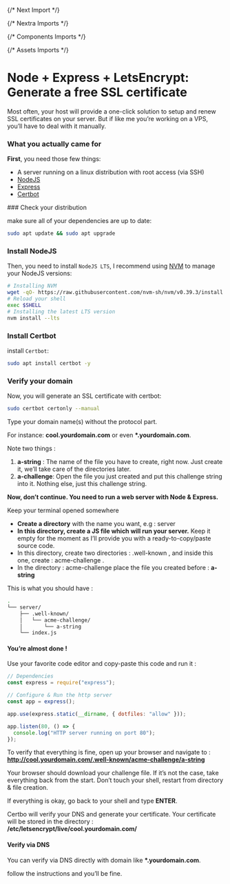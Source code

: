 {/* Next Import */}

{/* Nextra Imports */}

{/* Components Imports */}

{/* Assets Imports */}

# Node + Express + LetsEncrypt: Generate a free SSL certificate

<Callout emoji="⚠️">
  Most often, your host will provide a one-click solution to setup and renew SSL
  certificates on your server. But if like me you’re working on a VPS, you’ll
  have to deal with it manually.
</Callout>

### What you actually came for

**First**, you need those few things:

- A server running on a linux distribution with root access (via SSH)
- [NodeJS](https://nodejs.org)
- [Express](https://www.npmjs.com/package/express)
- [Certbot](https://certbot.eff.org/)

<Steps>
### Check your distribution

make sure all of your dependencies are up to date:

```bash
sudo apt update && sudo apt upgrade
```

### Install NodeJS

Then, you need to install `NodeJS LTS`, I recommend using [NVM](https://github.com/nvm-sh/nvm) to manage your NodeJS versions:

```bash
# Installing NVM
wget -qO- https://raw.githubusercontent.com/nvm-sh/nvm/v0.39.3/install.sh | bash
# Reload your shell
exec $SHELL
# Installing the latest LTS version
nvm install --lts
```

### Install Certbot

install `Certbot`:

```bash
sudo apt install certbot -y
```

### Verify your domain

Now, you will generate an SSL certificate with certbot:

```bash
sudo certbot certonly --manual
```

<PostImage src={GENERATE_SSL_STEP_01} alt="generate ssl step 01" />

Type your domain name(s) without the protocol part.

For instance: **cool.yourdomain.com** or even **\*.yourdomain.com**.

<PostImage
  src={GENERATE_SSL_STEP_02_VERIFY_DOMAIN}
  alt="generate ssl step 02 verify domain"
  containerHeight="16rem"
/>

Note two things :

1. **a-string** : The name of the file you have to create, right now. Just create it, we’ll take care of the directories later.
2. **a-challenge**: Open the file you just created and put this challenge string into it. Nothing else, just this challenge string.

**Now, don’t continue. You need to run a web server with Node & Express.**

<Callout type="info" emoji="ℹ️">
  Keep your terminal opened somewhere
</Callout>

- **Create a directory** with the name you want, e.g : server
- **In this directory, create a JS file which will run your server.** Keep it empty for the moment as I’ll provide you with a ready-to-copy/paste source code.
- In this directory, create two directories : .well-known , and inside this one, create : acme-challenge .
- In the directory : acme-challenge place the file you created before : **a-string**

This is what you should have :

```bash
.
└── server/
    ├── .well-known/
    │   └── acme-challenge/
    │       └── a-string
    └── index.js
```

#### You’re almost done !

Use your favorite code editor and copy-paste this code and run it :

```javascript
// Dependencies
const express = require("express");

// Configure & Run the http server
const app = express();

app.use(express.static(__dirname, { dotfiles: "allow" }));

app.listen(80, () => {
  console.log("HTTP server running on port 80");
});
```

To verify that everything is fine, open up your browser and navigate to : **http://cool.yourdomain.com/.well-known/acme-challenge/a-string**

Your browser should download your challenge file. If it’s not the case, take everything back from the start. Don’t touch your shell, restart from directory & file creation.

If everything is okay, go back to your shell and type **ENTER**.

Certbo will verify your DNS and generate your certificate. Your certificate will be stored in the directory : **/etc/letsencrypt/live/cool.yourdomain.com/**

#### Verify via DNS

You can verify via DNS directly with domain like **\*.yourdomain.com**.

<PostImage
  src={GENERATE_SSL_STEP_02_VERIFY_DNS}
  alt="generate ssl step 02 verify dns"
  containerHeight="26rem"
/>

follow the instructions and you’ll be fine.

</Steps>
